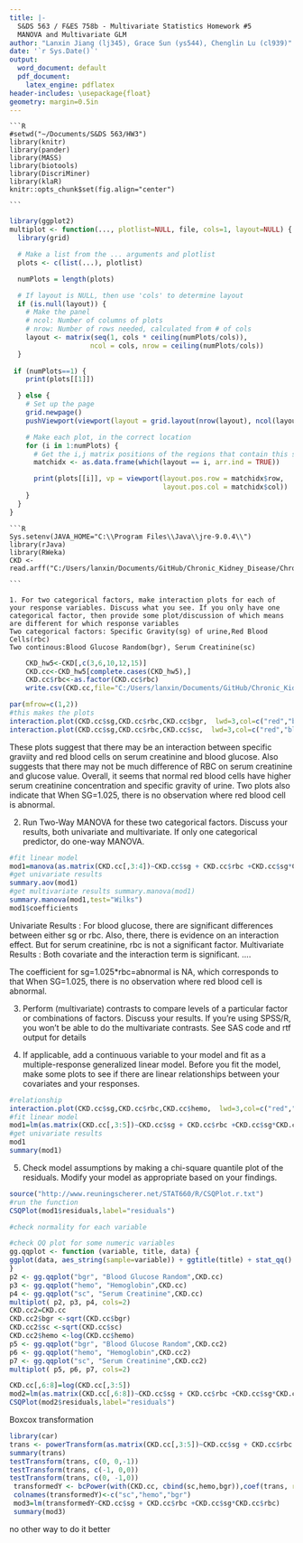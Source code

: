 ```yaml
---
title: |-
  S&DS 563 / F&ES 758b - Multivariate Statistics Homework #5
  MANOVA and Multivariate GLM
author: "Lanxin Jiang (lj345), Grace Sun (ys544), Chenglin Lu (cl939)"
date: '`r Sys.Date()`'
output:
  word_document: default
  pdf_document:
    latex_engine: pdflatex
header-includes: \usepackage{float}
geometry: margin=0.5in
---
```


    ```R
    #setwd("~/Documents/S&DS 563/HW3")
    library(knitr)
    library(pander)
    library(MASS)
    library(biotools)
    library(DiscriMiner)
    library(klaR)
    knitr::opts_chunk$set(fig.align="center")
 
    ```
```r
library(ggplot2)
multiplot <- function(..., plotlist=NULL, file, cols=1, layout=NULL) {
  library(grid)

  # Make a list from the ... arguments and plotlist
  plots <- c(list(...), plotlist)

  numPlots = length(plots)

  # If layout is NULL, then use 'cols' to determine layout
  if (is.null(layout)) {
    # Make the panel
    # ncol: Number of columns of plots
    # nrow: Number of rows needed, calculated from # of cols
    layout <- matrix(seq(1, cols * ceiling(numPlots/cols)),
                    ncol = cols, nrow = ceiling(numPlots/cols))
  }
  
 if (numPlots==1) {
    print(plots[[1]])

  } else {
    # Set up the page
    grid.newpage()
    pushViewport(viewport(layout = grid.layout(nrow(layout), ncol(layout))))

    # Make each plot, in the correct location
    for (i in 1:numPlots) {
      # Get the i,j matrix positions of the regions that contain this subplot
      matchidx <- as.data.frame(which(layout == i, arr.ind = TRUE))

      print(plots[[i]], vp = viewport(layout.pos.row = matchidx$row,
                                      layout.pos.col = matchidx$col))
    }
  }
}
```




    ```R
    Sys.setenv(JAVA_HOME="C:\\Program Files\\Java\\jre-9.0.4\\")
    library(rJava)
    library(RWeka)
    CKD <- read.arff("C:/Users/lanxin/Documents/GitHub/Chronic_Kidney_Disease/Chronic_Kidney_Disease/chronic_kidney_disease_full.arff")

    ```
    
    1. For two categorical factors, make interaction plots for each of your response variables. Discuss what you see. If you only have one categorical factor, then provide some plot/discussion of which means are different for which response variables
    Two categorical factors: Specific Gravity(sg) of urine,Red Blood Cells(rbc)
    Two continous:Blood Glucose Random(bgr), Serum Creatinine(sc)
    
```r
    CKD_hw5<-CKD[,c(3,6,10,12,15)]
    CKD.cc<-CKD_hw5[complete.cases(CKD_hw5),]
    CKD.cc$rbc<-as.factor(CKD.cc$rbc)
    write.csv(CKD.cc,file="C:/Users/lanxin/Documents/GitHub/Chronic_Kidney_Disease/HW5/CKDCC.csv")
```


```r
par(mfrow=c(1,2))
#this makes the plots
interaction.plot(CKD.cc$sg,CKD.cc$rbc,CKD.cc$bgr,  lwd=3,col=c("red","blue"),xlab="Specific Gravity",main="Interaction Plot for Blood Glucose Random")
interaction.plot(CKD.cc$sg,CKD.cc$rbc,CKD.cc$sc,  lwd=3,col=c("red","blue"),xlab="Specific Gravity",main="Interaction Plot for Serum Creatinine")
```
These plots suggest that there may be an interaction between specific graviity and red blood cells on serum creatinine and blood glucose. Also suggests that there may not be much difference of RBC on serum creatinine and glucose value. Overall, it seems that normal red blood cells have higher serum creatinine concentration and specific gravity of urine.
Two plots also indicate that When SG=1.025, there is no observation where red blood cell is abnormal.

2.	Run Two-Way MANOVA for these two categorical factors.  Discuss your results, both univariate and multivariate.  If only one categorical predictor, do one-way MANOVA.
```r
#fit linear model
mod1=manova(as.matrix(CKD.cc[,3:4])~CKD.cc$sg + CKD.cc$rbc +CKD.cc$sg*CKD.cc$rbc)
#get univariate results 
summary.aov(mod1)
#get multivariate results summary.manova(mod1) 
summary.manova(mod1,test="Wilks")
mod1$coefficients
```

Univariate Results : For blood glucose, there are significant differences between either sg or rbc. Also, there, there is evidence on an interaction effect. But for serum creatinine, rbc is not a significant factor.
Multivariate Results : Both covariate and the interaction term is significant. ....


The coefficient for sg=1.025*rbc=abnormal is NA, which corresponds to that When SG=1.025, there is no observation where red blood cell is abnormal.

3.	Perform (multivariate) contrasts to compare levels of a particular factor or combinations of factors.  Discuss your results.  If you're using SPSS/R, you won't be able to do the multivariate contrasts.
See SAS code and rtf output for details

4.	If applicable, add a continuous variable to your model and fit as a multiple-response generalized linear model.  Before you fit the model, make some plots to see if there are linear relationships between your covariates and your responses.
```r
#relationship
interaction.plot(CKD.cc$sg,CKD.cc$rbc,CKD.cc$hemo,  lwd=3,col=c("red","blue"),xlab="Specific Gravity",main="Interaction Plot for Hemoglobain")
#fit linear model
mod1=lm(as.matrix(CKD.cc[,3:5])~CKD.cc$sg + CKD.cc$rbc +CKD.cc$sg*CKD.cc$rbc)
#get univariate results 
mod1
summary(mod1)
```


5.	Check model assumptions by making a chi-square quantile plot of the residuals.  Modify your model as appropriate based on your findings.

```r
source("http://www.reuningscherer.net/STAT660/R/CSQPlot.r.txt")
#run the function
CSQPlot(mod1$residuals,label="residuals")
```
```r
#check normality for each variable

#check QQ plot for some numeric variables
gg.qqplot <- function (variable, title, data) {
ggplot(data, aes_string(sample=variable)) + ggtitle(title) + stat_qq()
}
p2 <- gg.qqplot("bgr", "Blood Glucose Random",CKD.cc)
p3 <- gg.qqplot("hemo", "Hemoglobin",CKD.cc)
p4 <- gg.qqplot("sc", "Serum Creatinine",CKD.cc)
multiplot( p2, p3, p4, cols=2)
CKD.cc2=CKD.cc
CKD.cc2$bgr <-sqrt(CKD.cc$bgr)
CKD.cc2$sc <-sqrt(CKD.cc$sc)
CKD.cc2$hemo <-log(CKD.cc$hemo)
p5 <- gg.qqplot("bgr", "Blood Glucose Random",CKD.cc2)
p6 <- gg.qqplot("hemo", "Hemoglobin",CKD.cc2)
p7 <- gg.qqplot("sc", "Serum Creatinine",CKD.cc2)
multiplot( p5, p6, p7, cols=2)

```




```r

CKD.cc[,6:8]=log(CKD.cc[,3:5])
mod2=lm(as.matrix(CKD.cc[,6:8])~CKD.cc$sg + CKD.cc$rbc +CKD.cc$sg*CKD.cc$rbc)
CSQPlot(mod2$residuals,label="residuals")

```

Boxcox transformation
```r
library(car)
trans <- powerTransform(as.matrix(CKD.cc[,3:5])~CKD.cc$sg + CKD.cc$rbc +CKD.cc$sg*CKD.cc$rbc, family="bcPower")
summary(trans)
testTransform(trans, c(0, 0,-1))
testTransform(trans, c(-1, 0,0))
testTransform(trans, c(0, -1,0))
 transformedY <- bcPower(with(CKD.cc, cbind(sc,hemo,bgr)),coef(trans, round=TRUE))
 colnames(transformedY)<-c("sc","hemo","bgr")
 mod3=lm(transformedY~CKD.cc$sg + CKD.cc$rbc +CKD.cc$sg*CKD.cc$rbc)
 summary(mod3)
```

no other way to do it better